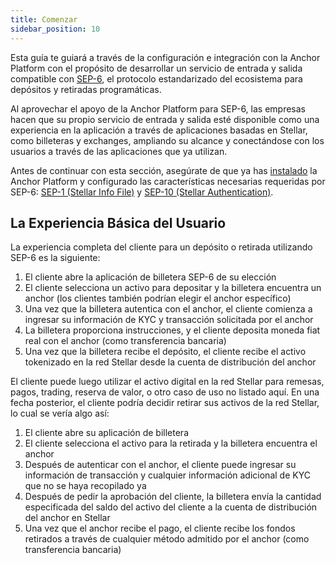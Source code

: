```yaml
---
title: Comenzar
sidebar_position: 10
---
```


Esta guía te guiará a través de la configuración e integración con la Anchor Platform con el propósito de desarrollar un servicio de entrada y salida compatible con [SEP-6][sep-6], el protocolo estandarizado del ecosistema para depósitos y retiradas programáticas.

Al aprovechar el apoyo de la Anchor Platform para SEP-6, las empresas hacen que su propio servicio de entrada y salida esté disponible como una experiencia en la aplicación a través de aplicaciones basadas en Stellar, como billeteras y exchanges, ampliando su alcance y conectándose con los usuarios a través de las aplicaciones que ya utilizan.

Antes de continuar con esta sección, asegúrate de que ya has [instalado][installation-ap] la Anchor Platform y configurado las características necesarias requeridas por SEP-6: [SEP-1 (Stellar Info File)][sep1-ap] y [SEP-10 (Stellar Authentication)][sep10-ap].

## La Experiencia Básica del Usuario

La experiencia completa del cliente para un depósito o retirada utilizando SEP-6 es la siguiente:

1. El cliente abre la aplicación de billetera SEP-6 de su elección
2. El cliente selecciona un activo para depositar y la billetera encuentra un anchor (los clientes también podrían elegir el anchor específico)
3. Una vez que la billetera autentica con el anchor, el cliente comienza a ingresar su información de KYC y transacción solicitada por el anchor
4. La billetera proporciona instrucciones, y el cliente deposita moneda fiat real con el anchor (como transferencia bancaria)
5. Una vez que la billetera recibe el depósito, el cliente recibe el activo tokenizado en la red Stellar desde la cuenta de distribución del anchor

El cliente puede luego utilizar el activo digital en la red Stellar para remesas, pagos, trading, reserva de valor, o otro caso de uso no listado aquí. En una fecha posterior, el cliente podría decidir retirar sus activos de la red Stellar, lo cual se vería algo así:

1. El cliente abre su aplicación de billetera
2. El cliente selecciona el activo para la retirada y la billetera encuentra el anchor
3. Después de autenticar con el anchor, el cliente puede ingresar su información de transacción y cualquier información adicional de KYC que no se haya recopilado ya
4. Después de pedir la aprobación del cliente, la billetera envía la cantidad especificada del saldo del activo del cliente a la cuenta de distribución del anchor en Stellar
5. Una vez que el anchor recibe el pago, el cliente recibe los fondos retirados a través de cualquier método admitido por el anchor (como transferencia bancaria)

[sep-6]: https://github.com/stellar/stellar-protocol/blob/master/ecosystem/sep-0006.md
[installation-ap]: ../../admin-guide/getting-started.mdx
[sep1-ap]: ../sep1/README.mdx
[sep10-ap]: ../sep10/README.mdx
